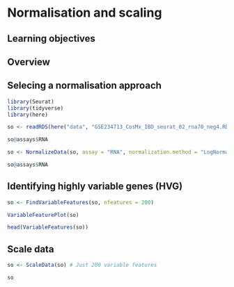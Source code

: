 # Normalisation and scaling

## Learning objectives

## Overview

## Selecing a normalisation approach

```r
library(Seurat)
library(tidyverse)
library(here)

so <- readRDS(here("data", "GSE234713_CosMx_IBD_seurat_02_rna70_neg4.RDS"))
```

```r
so@assays$RNA
```

```r
so <- NormalizeData(so, assay = "RNA", normalization.method = "LogNormalize")
```

```r
so@assays$RNA
```

## Identifying highly variable genes (HVG)

```r
so <- FindVariableFeatures(so, nfeatures = 200)
```

```r
VariableFeaturePlot(so)
```

```r
head(VariableFeatures(so))
```

## Scale data

```r
so <- ScaleData(so) # Just 200 variable features
```

```r
so
```

